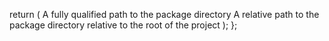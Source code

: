   return (
    <Expandable title="package-properties">
      <ParamField path="path" type="string" default={defaultPath}>
        A fully qualified path to the package directory
      </ParamField>
      <ParamField path="relativePath" type="string" default={defaultRelativePath}>
        A relative path to the package directory relative to the root of the
        project
      </ParamField>
    </Expandable>
  );
};
